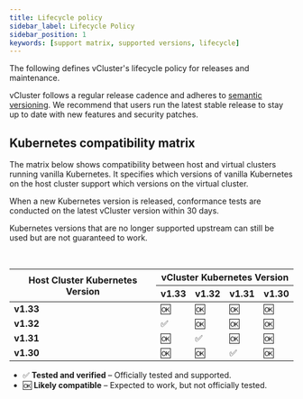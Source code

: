 ```yaml
---
title: Lifecycle policy
sidebar_label: Lifecycle Policy
sidebar_position: 1
keywords: [support matrix, supported versions, lifecycle]
---
```



The following defines vCluster's lifecycle policy for releases and maintenance.

vCluster follows a regular release cadence and adheres to [semantic versioning](https://semver.org/). We recommend that users run the latest stable release to stay up to date with new features and security patches.  

<SupportedVersions />

## Kubernetes compatibility matrix

The matrix below shows compatibility between host and virtual clusters running vanilla Kubernetes. It specifies which versions of vanilla Kubernetes on the host cluster support which versions on the virtual cluster.  

When a new Kubernetes version is released, conformance tests are conducted on the latest vCluster version within 30 days.  

Kubernetes versions that are no longer supported upstream can still be used but are not guaranteed to work.

<!-- Markdown does not support merged cells (colspan/rowspan), so using HTML for visual formatting instead. -->

<br />

<table>
  <thead>
    <tr>
      <th rowspan="2">Host Cluster Kubernetes Version</th>
      <th colspan="4">vCluster Kubernetes Version</th>
    </tr>
    <tr>
      <th>v1.33</th>
      <th>v1.32</th>
      <th>v1.31</th>
      <th>v1.30</th>
    </tr>
  </thead>
  <tbody>
    <tr>
      <td><b>v1.33</b></td>
      <td>🆗</td>
      <td>🆗</td>
      <td>🆗</td>
      <td>🆗</td>
    </tr>
    <tr>
      <td><b>v1.32</b></td>
      <td>✅</td>
      <td>🆗</td>
      <td>🆗</td>
      <td>🆗</td>
    </tr>
    <tr>
      <td><b>v1.31</b></td>
      <td>🆗</td>
      <td>✅</td>
      <td>🆗</td>
      <td>🆗</td>
    </tr>
    <tr>
      <td><b>v1.30</b></td>
      <td>🆗</td>
      <td>🆗</td>
      <td>✅</td>
      <td>🆗</td>
    </tr>
  </tbody>
</table>

- ✅ **Tested and verified** – Officially tested and supported.
- 🆗 **Likely compatible** – Expected to work, but not officially tested.
